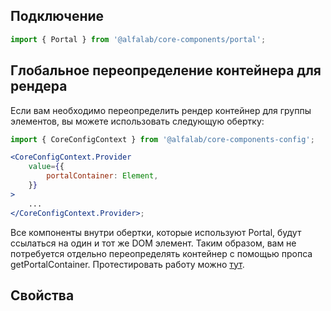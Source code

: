 
## Подключение

```jsx
import { Portal } from '@alfalab/core-components/portal';
```

## Глобальное переопределение контейнера для рендера

Если вам необходимо переопределить рендер контейнер для группы элементов, вы можете использовать следующую обертку:

```jsx
import { CoreConfigContext } from '@alfalab/core-components-config';

<CoreConfigContext.Provider
    value={{
        portalContainer: Element,
    }}
>
    ...
</CoreConfigContext.Provider>;
```

Все компоненты внутри обертки, которые используют Portal, будут ссылаться на один и тот же DOM элемент.
Таким образом, вам не потребуется отдельно переопределять контейнер с помощью пропса getPortalContainer.
Протестировать работу можно [тут](?path=/story/portal--portal-context).

## Свойства

<ArgTypes of={Portal} />
